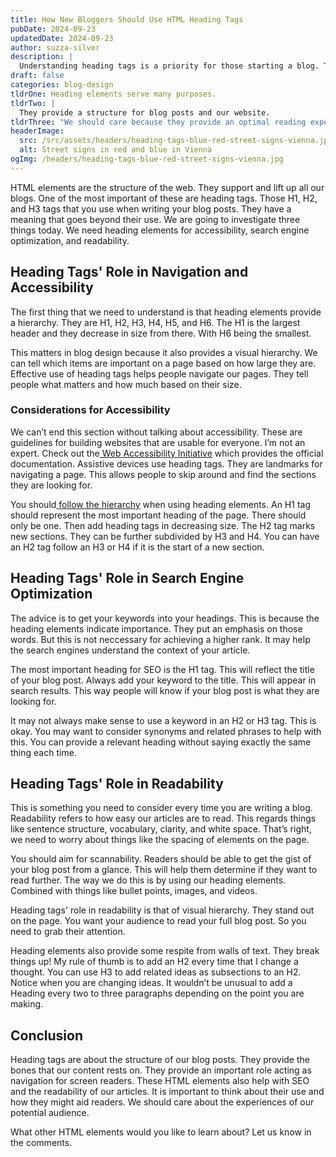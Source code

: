 ```yaml
---
title: How New Bloggers Should Use HTML Heading Tags
pubDate: 2024-09-23
updatedDate: 2024-09-23
author: suzza-silver
description: |
  Understanding heading tags is a priority for those starting a blog. These HTML elements add structure to your blog posts while also providing readability and search engine optimization.
draft: false
categories: blog-design
tldrOne: Heading elements serve many purposes.
tldrTwo: |
  They provide a structure for blog posts and our website.
tldrThree: "We should care because they provide an optimal reading experience. "
headerImage:
  src: /src/assets/headers/heading-tags-blue-red-street-signs-vienna.jpg
  alt: Street signs in red and blue in Vienna
ogImg: /headers/heading-tags-blue-red-street-signs-vienna.jpg
---
```


HTML elements are the structure of the web. They support and lift up all our blogs. One of the most important of these are heading tags. Those H1, H2, and H3 tags that you use when writing your blog posts. They have a meaning that goes beyond their use. We are going to investigate three things today. We need heading elements for accessibility, search engine optimization, and readability.

## Heading Tags' Role in Navigation and Accessibility

The first thing that we need to understand is that heading elements provide a hierarchy. They are H1, H2, H3, H4, H5, and H6. The H1 is the largest header and they decrease in size from there. With H6 being the smallest.

This matters in blog design because it also provides a visual hierarchy. We can tell which items are important on a page based on how large they are. Effective use of heading tags helps people navigate our pages. They tell people what matters and how much based on their size.

### Considerations for Accessibility

We can’t end this section without talking about accessibility. These are guidelines for building websites that are usable for everyone. I’m not an expert. Check out the[ Web Accessibility Initiative](https://www.w3.org/WAI/) which provides the official documentation. Assistive devices use heading tags. They are landmarks for navigating a page. This allows people to skip around and find the sections they are looking for.

You should[ follow the hierarchy](https://www.w3.org/WAI/tutorials/page-structure/headings/) when using heading elements. An H1 tag should represent the most important heading of the page. There should only be one. Then add heading tags in decreasing size. The H2 tag marks new sections. They can be further subdivided by H3 and H4. You can have an H2 tag follow an H3 or H4 if it is the start of a new section.

## Heading Tags' Role in Search Engine Optimization

The advice is to get your keywords into your headings. This is because the heading elements indicate importance. They put an emphasis on those words. But this is not neccessary for achieving a higher rank. It may help the search engines understand the context of your article.

The most important heading for SEO is the H1 tag. This will reflect the title of your blog post. Always add your keyword to the title. This will appear in search results. This way people will know if your blog post is what they are looking for.

It may not always make sense to use a keyword in an H2 or H3 tag. This is okay. You may want to consider synonyms and related phrases to help with this. You can provide a relevant heading without saying exactly the same thing each time.

## Heading Tags' Role in Readability

This is something you need to consider every time you are writing a blog. Readability refers to how easy our articles are to read. This regards things like sentence structure, vocabulary, clarity, and white space. That’s right, we need to worry about things like the spacing of elements on the page.

You should aim for scannability. Readers should be able to get the gist of your blog post from a glance. This will help them determine if they want to read further. The way we do this is by using our heading elements. Combined with things like bullet points, images, and videos.

Heading tags' role in readability is that of visual hierarchy. They stand out on the page. You want your audience to read your full blog post. So you need to grab their attention.

Heading elements also provide some respite from walls of text. They break things up! My rule of thumb is to add an H2 every time that I change a thought. You can use H3 to add related ideas as subsections to an H2. Notice when you are changing ideas. It wouldn’t be unusual to add a Heading every two to three paragraphs depending on the point you are making.

## Conclusion

Heading tags are about the structure of our blog posts. They provide the bones that our content rests on. They provide an important role acting as navigation for screen readers. These HTML elements also help with SEO and the readability of our articles. It is important to think about their use and how they might aid readers. We should care about the experiences of our potential audience.

What other HTML elements would you like to learn about? Let us know in the comments.
